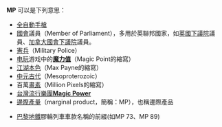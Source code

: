 '''MP''' 可以是下列意思：

* [[全自動手槍|全自動手槍]]
* [[國會|國會]]議員（Member of Parliament），多用於英聯邦國家，如[[英國下議院|英國下議院]]議員、[[加拿大國會下議院|加拿大國會下議院]]議員。
* [[憲兵|憲兵]]（Military Police）
* [[电玩|电玩]]游戏中的'''[[魔力值|魔力值]]'''（Magic Point的縮寫）
* [[江湖本色_(遊戲)|江湖本色]]（Max Payne的縮寫）
* [[中元古代|中元古代]]（Mesoproterozoic）
* 百萬[[畫素|畫素]]（Million Pixels的縮寫）
* [[台灣|台灣]][[流行|流行]][[樂團|樂團]]'''[[Magic_Power_(樂團)|Magic Power]]'''
* [[邊際產量|邊際產量]]（marginal product，簡稱：MP），也稱邊際產品 
* {{FRA}}[[巴黎地鐵|巴黎地鐵]]膠輪列車車款名稱的前綴(如MP 73、MP 89)

{{disambig|cat=二字拉丁字母縮寫消歧義}}
